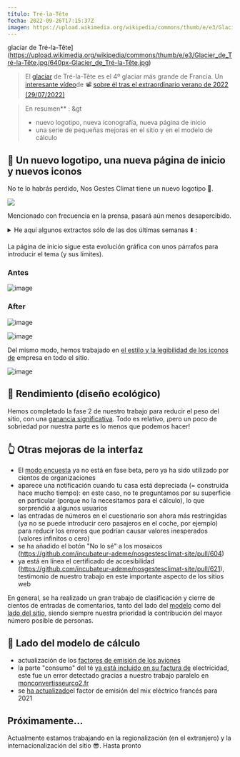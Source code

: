 ```yaml
---
título: Tré-la-Tête
fecha: 2022-09-26T17:15:37Z
imagen: https://upload.wikimedia.org/wikipedia/commons/thumb/e/e3/Glacier_de_Tré-la-Tête.jpg/640px-Glacier_de_Tré-la-Tête.jpg
---
```


glaciar de Tré-la-Tête](https://upload.wikimedia.org/wikipedia/commons/thumb/e/e3/Glacier_de_Tré-la-Tête.jpg/640px-Glacier_de_Tré-la-Tête.jpg)

> El <a href="https://fr.wikipedia.org/wiki/Glacier_de_Tré-la-Tête">glaciar</a> de Tré-la-Tête es el 4º glaciar más grande de Francia. Un <a href="https://www.francetvinfo.fr/meteo/canicule/video-un-glaciologue-repond-a-cinq-questions-sur-les-glaciers_5283679.html">interesante vídeo</a>de 📽️ <a href="https://www.francetvinfo.fr/meteo/canicule/video-un-glaciologue-repond-a-cinq-questions-sur-les-glaciers_5283679.html">sobre él tras el extraordinario verano de 2022 (29/07/2022)</a>

> En resumen** :
&gt
> - nuevo logotipo, nueva iconografía, nueva página de inicio
> - una serie de pequeñas mejoras en el sitio y en el modelo de cálculo

## 🎨 Un nuevo logotipo, una nueva página de inicio y nuevos iconos

No te lo habrás perdido, Nos Gestes Climat tiene un nuevo logotipo 🥳.

![](https://nosgestesclimat.fr/images/petit-logo.png)

Mencionado con frecuencia en la prensa, pasará aún menos desapercibido.

<details><summary>He aquí algunos extractos sólo de las dos últimas semanas ⬇️ : </summary>

Artículo en <a href="https://www.ouest-france.fr/bretagne/carhaix-plouguer-29270/a-carhaix-ces-specialistes-de-l-energie-donnent-leurs-conseils-pour-consommer-moins-bc1250aa-3346-11ed-8dd8-fdb9fa809eb1">Ouest-France</a>: En Carhaix, estos especialistas en energía dan sus consejos para consumir menos

> También puede calcular su huella de carbono en nosgestesclimat.fr

Artículo en <a href="https://www.radiofrance.fr/franceinter/un-champion-de-trail-nous-explique-pourquoi-il-renonce-a-une-course-en-raison-de-son-bilan-carbone-7787049">France</a> Inter: Un corredor de alto nivel explica por qué renuncia a los Mundiales a causa de su huella de carbono

> Andy Symonds ha calculado, a través de la página web "Nos gestes climat", que volar a Tailandia dispararía su huella de carbono.

Le Dauphiné Libéré ha <a href="https://www.ledauphine.com/environnement/2022/09/21/les-citoyens-attendent-que-l-etat-les-accompagne-dans-leurs-efforts">lanzado una encuesta y cita a NGC</a> Descubra los resultados de nuestra encuesta "Los franceses y su huella de carbono"

> El francés medio emite 11,2 toneladas de CO2e al año. Los expertos consideran que esta cifra debería limitarse a 2 toneladas anuales para frenar el cambio climático y cumplir los objetivos del Acuerdo de París. Para conocer su huella de carbono, Ademe ha lanzado una herramienta en línea llamada "Nos gestes climat" ("Nuestras acciones climáticas").

Visite quoutside<a href="https://www.outside.fr/comment-evaluer-votre-empreinte-carbone-les-3-meilleurs-calculateurs">.fr</a>.

</details>

La página de inicio sigue esta evolución gráfica con unos párrafos para introducir el tema (y sus límites).

### Antes

![image](https://user-images.githubusercontent.com/1177762/191323489-088461c2-b1b9-46fe-bce2-c1e459104569.png)

### After

![image](https://user-images.githubusercontent.com/1177762/191323550-993c5109-ae91-4baa-8853-af240bf4c279.png)

![image](https://user-images.githubusercontent.com/1177762/191323669-952493a1-7b17-4d38-a48b-313f2a592863.png)

Del mismo modo, hemos trabajado en <a href="https://github.com/incubateur-ademe/nosgestesclimat-site/pull/570">el estilo y la legibilidad de los iconos de</a> empresa en todo el sitio.

![image](https://user-images.githubusercontent.com/1177762/192312016-67af3382-6e02-49db-b791-8ba1702eb0ce.png)

## 🐎 Rendimiento (diseño ecológico)

Hemos completado la fase 2 de nuestro trabajo para reducir el peso del sitio, con una <a href="https://github.com/incubateur-ademe/nosgestesclimat-site/pull/602">ganancia significativa</a>. Todo es relativo, ¡pero un poco de sobriedad por nuestra parte es lo menos que podemos hacer!

## 👆️ Otras mejoras de la interfaz

- El <a href="https://nosgestesclimat.fr/groupe">modo encuesta</a> ya no está en fase beta, pero ya ha sido utilizado por cientos de organizaciones
- aparece una notificación cuando tu casa está depreciada (= construida hace mucho tiempo): en este caso, no te preguntamos por su superficie en particular (porque no la necesitamos para el cálculo), lo que sorprendió a algunos usuarios
- las entradas de números en el cuestionario son ahora más restringidas (ya no se puede introducir cero pasajeros en el coche, por ejemplo) para reducir los errores que podrían causar valores inesperados (valores infinitos o cero)
- se ha añadido el botón "No lo sé" a los mosaicos (https://github.com/incubateur-ademe/nosgestesclimat-site/pull/604)
- ya está en línea el certificado de accesibilidad (https://github.com/incubateur-ademe/nosgestesclimat-site/pull/621), testimonio de nuestro trabajo en este importante aspecto de los sitios web

En general, se ha realizado un gran trabajo de clasificación y cierre de cientos de entradas de comentarios, tanto del lado del <a href="https://github.com/incubateur-ademe/nosgestesclimat/issues">modelo</a> como del <a href="https://github.com/incubateur-ademe/nosgestesclimat-site/issues">lado del sitio</a>, siendo siempre nuestra prioridad la contribución del mayor número posible de personas.

## 🧮 Lado del modelo de cálculo

- actualización de los <a href="https://github.com/incubateur-ademe/nosgestesclimat/pull/1489">factores de emisión de los aviones</a>
- la parte "consumo" del té <a href="https://github.com/incubateur-ademe/nosgestesclimat/pull/1494">ya está incluido en su factura de</a> electricidad, este fue un error detectado gracias a nuestro trabajo paralelo en <a href="https://monconvertisseurco2.fr/empreinte-carbone/boisson">monconvertisseurco2.fr</a>
- se <a href="https://github.com/incubateur-ademe/nosgestesclimat/pull/1484">ha actualizado</a>el factor de emisión del mix eléctrico francés para 2021

## Próximamente...

Actualmente estamos trabajando en la regionalización (en el extranjero) y la internacionalización del sitio 😎. Hasta pronto
